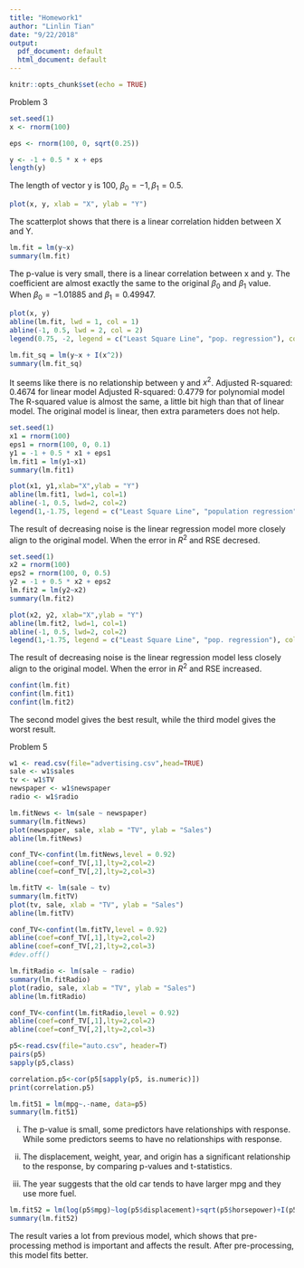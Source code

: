 ```yaml
---
title: "Homework1"
author: "Linlin Tian"
date: "9/22/2018"
output:
  pdf_document: default
  html_document: default
---
```


```r
knitr::opts_chunk$set(echo = TRUE)
```

Problem 3

```r
set.seed(1)
x <- rnorm(100)
```

```r
eps <- rnorm(100, 0, sqrt(0.25))
```

```r
y <- -1 + 0.5 * x + eps
length(y)
```
The length of vector y is 100, $\beta_0 = -1, \beta_1 = 0.5$.

```r
plot(x, y, xlab = "X", ylab = "Y")
```
The scatterplot shows that there is a linear correlation hidden between X and Y.

```r
lm.fit = lm(y~x)
summary(lm.fit)
```

The p-value is very small, there is a linear correlation between x and y.
The coefficient are almost exactly the same to the original $\beta_0$ and $\beta_1$ value. When $\beta_0 = -1.01885$ and $\beta_1 = 0.49947$.

```r
plot(x, y)
abline(lm.fit, lwd = 1, col = 1)
abline(-1, 0.5, lwd = 2, col = 2)
legend(0.75, -2, legend = c("Least Square Line", "pop. regression"), col = 2 : 2, lwd = 2 : 2, cex = 1)
```

```r
lm.fit_sq = lm(y~x + I(x^2))
summary(lm.fit_sq)
```

It seems like there is no relationship between y and $x^2$.
Adjusted R-squared:  0.4674 for linear model
Adjusted R-squared:  0.4779 for polynomial model
The R-squared value is almost the same, a little bit high than that of linear model. The original model is linear, then extra parameters does not help.

```r
set.seed(1)
x1 = rnorm(100)
eps1 = rnorm(100, 0, 0.1)
y1 = -1 + 0.5 * x1 + eps1
lm.fit1 = lm(y1~x1)
summary(lm.fit1)
```

```r
plot(x1, y1,xlab="X",ylab = "Y")
abline(lm.fit1, lwd=1, col=1)
abline(-1, 0.5, lwd=2, col=2)
legend(1,-1.75, legend = c("Least Square Line", "population regression"), col = 1 : 2, lwd = 1 : 2, cex = 1)
```

The result of decreasing noise is the linear regression model more closely align to the original model. When the error in $R^2$ and RSE decresed.

```r
set.seed(1)
x2 = rnorm(100)
eps2 = rnorm(100, 0, 0.5)
y2 = -1 + 0.5 * x2 + eps2
lm.fit2 = lm(y2~x2)
summary(lm.fit2)
```


```r
plot(x2, y2, xlab="X",ylab = "Y")
abline(lm.fit2, lwd=1, col=1)
abline(-1, 0.5, lwd=2, col=2)
legend(1,-1.75, legend = c("Least Square Line", "pop. regression"), col = 1 : 2, lwd = 1 : 2, cex = 1)
```

The result of decreasing noise is the linear regression model less closely align to the original model. When the error in $R^2$ and RSE increased.

```r
confint(lm.fit)
confint(lm.fit1)
confint(lm.fit2)
```

The second model gives the best result, while the third model gives the worst result.


Problem 5
```r
w1 <- read.csv(file="advertising.csv",head=TRUE)
sale <- w1$sales
tv <- w1$TV
newspaper <- w1$newspaper
radio <- w1$radio
```

```r
lm.fitNews <- lm(sale ~ newspaper)
summary(lm.fitNews)
plot(newspaper, sale, xlab = "TV", ylab = "Sales")
abline(lm.fitNews)

conf_TV<-confint(lm.fitNews,level = 0.92)
abline(coef=conf_TV[,1],lty=2,col=2)
abline(coef=conf_TV[,2],lty=2,col=3)
```

```r

lm.fitTV <- lm(sale ~ tv)
summary(lm.fitTV)
plot(tv, sale, xlab = "TV", ylab = "Sales")
abline(lm.fitTV)

conf_TV<-confint(lm.fitTV,level = 0.92)
abline(coef=conf_TV[,1],lty=2,col=2)
abline(coef=conf_TV[,2],lty=2,col=3)
#dev.off()
```


```r
lm.fitRadio <- lm(sale ~ radio)
summary(lm.fitRadio)
plot(radio, sale, xlab = "TV", ylab = "Sales")
abline(lm.fitRadio)

conf_TV<-confint(lm.fitRadio,level = 0.92)
abline(coef=conf_TV[,1],lty=2,col=2)
abline(coef=conf_TV[,2],lty=2,col=3)
```


```r
p5<-read.csv(file="auto.csv", header=T)
pairs(p5)
sapply(p5,class)
```

```r
correlation.p5<-cor(p5[sapply(p5, is.numeric)])
print(correlation.p5)
```

```r
lm.fit51 = lm(mpg~.-name, data=p5)
summary(lm.fit51)
```
i. The p-value is small, some predictors have relationships with response. While some predictors seems to have no relationships with response.

ii. The displacement, weight, year, and origin has a significant relationship to the response, by comparing p-values and t-statistics.

iii. The year suggests that the old car tends to have larger mpg and they use more fuel.


```r
lm.fit52 = lm(log(p5$mpg)~log(p5$displacement)+sqrt(p5$horsepower)+I(p5$weight^2)+(p5$acceleration)+(p5$year)+(p5$origin))
summary(lm.fit52)
```

The result varies a lot from previous model, which shows that pre-processing method is important and affects the result. After pre-processing, this model fits better.
